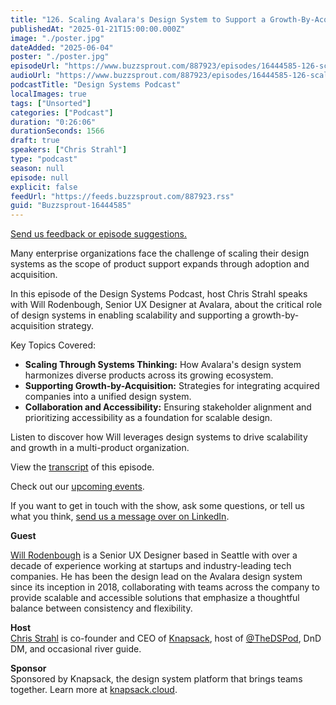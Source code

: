 ```yaml
---
title: "126. Scaling Avalara's Design System to Support a Growth-By-Acquisition Strategy"
publishedAt: "2025-01-21T15:00:00.000Z"
image: "./poster.jpg"
dateAdded: "2025-06-04"
poster: "./poster.jpg"
episodeUrl: "https://www.buzzsprout.com/887923/episodes/16444585-126-scaling-avalara-s-design-system-to-support-a-growth-by-acquisition-strategy.mp3"
audioUrl: "https://www.buzzsprout.com/887923/episodes/16444585-126-scaling-avalara-s-design-system-to-support-a-growth-by-acquisition-strategy.mp3"
podcastTitle: "Design Systems Podcast"
localImages: true
tags: ["Unsorted"]
categories: ["Podcast"]
duration: "0:26:06"
durationSeconds: 1566
draft: true
speakers: ["Chris Strahl"]
type: "podcast"
season: null
episode: null
explicit: false
feedUrl: "https://feeds.buzzsprout.com/887923.rss"
guid: "Buzzsprout-16444585"
---
```

[Send us feedback or episode suggestions.](https://www.buzzsprout.com/twilio/text_messages/887923/open_sms)

Many enterprise organizations face the challenge of scaling their design systems as the scope of product support expands through adoption and acquisition.

In this episode of the Design Systems Podcast, host Chris Strahl speaks with Will Rodenbough, Senior UX Designer at Avalara, about the critical role of design systems in enabling scalability and supporting a growth-by-acquisition strategy.

Key Topics Covered:

-   **Scaling Through Systems Thinking:** How Avalara's design system harmonizes diverse products across its growing ecosystem.
-   **Supporting Growth-by-Acquisition:** Strategies for integrating acquired companies into a unified design system.
-   **Collaboration and Accessibility:** Ensuring stakeholder alignment and prioritizing accessibility as a foundation for scalable design.

Listen to discover how Will leverages design systems to drive scalability and growth in a multi-product organization.

View the [transcript](https://docs.google.com/document/d/1hguOAnMaIP2uILEJZ8B2L5SOnytaE2tesfjk-oUDUn4/edit?tab=t.0#heading=h.afxkp5vfx0s) of this episode.

Check out our [upcoming events](https://www.knapsack.cloud/events).

If you want to get in touch with the show, ask some questions, or tell us what you think, [send us a message over on LinkedIn](https://www.linkedin.com/showcase/design-systems-podcast/?viewAsMember=true).  
  
**Guest**

[Will Rodenbough](https://www.linkedin.com/in/willrodenbough/) is a Senior UX Designer based in Seattle with over a decade of experience working at startups and industry-leading tech companies. He has been the design lead on the Avalara design system since its inception in 2018, collaborating with teams across the company to provide scalable and accessible solutions that emphasize a thoughtful balance between consistency and flexibility.

**Host**  
[Chris Strahl](https://www.linkedin.com/in/chrisstrahl/) is co-founder and CEO of [Knapsack](https://www.knapsack.cloud/), host of [@TheDSPod](https://twitter.com/thedspod), DnD DM, and occasional river guide.  
  
**Sponsor**  
Sponsored by Knapsack, the design system platform that brings teams together. Learn more at [knapsack.cloud](https://www.knapsack.cloud/?utm_source=podcast).
